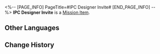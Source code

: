 <%-- [PAGE_INFO]
PageTitle=#IPC Designer Invite#
[END_PAGE_INFO] --%>
{{Item Infobox
|id          = 140175
|image       = Item IPC Designer Invite.png
|type        = Mission Item
|invCategory = Missions
|rarity      = 3
|effect      = 
|description = An invitation for joining the Interastral Peace Corporation as a designer. Enthusiastic, cordial, with an astonishing salary offer.
}}
{{Description|''"Congratulations, Designer Ryan. We warmly invite you to join the IPC Technology Department."''}}
'''IPC Designer Invite''' is a [[Mission Item]].

==Other Languages==
{{Other Languages
|en   = IPC Designer Invite
|zhs  = 设计师入职邀请函
|zht  = 設計師入職邀請函
|ja   = 設計者入社招待状
|ko   = 설계사 초빙 서류
|es   = Invitación para trabajar como diseñador
|fr   = Invitation pour concepteur de la CPI
|ru   = Приглашение на должность инженера от КММ
|th   = จดหมายเชิญนักออกแบบเข้าทำงาน
|vi   = Thư Mời Nhận Việc Nhà Thiết Kế
|de   = IFK-Einladung für Designer
|id   = Surat Undangan Desainer IPC
|pt   = Convite de Projetista da CPI
}}

==Change History==
{{Change History|1.0}}